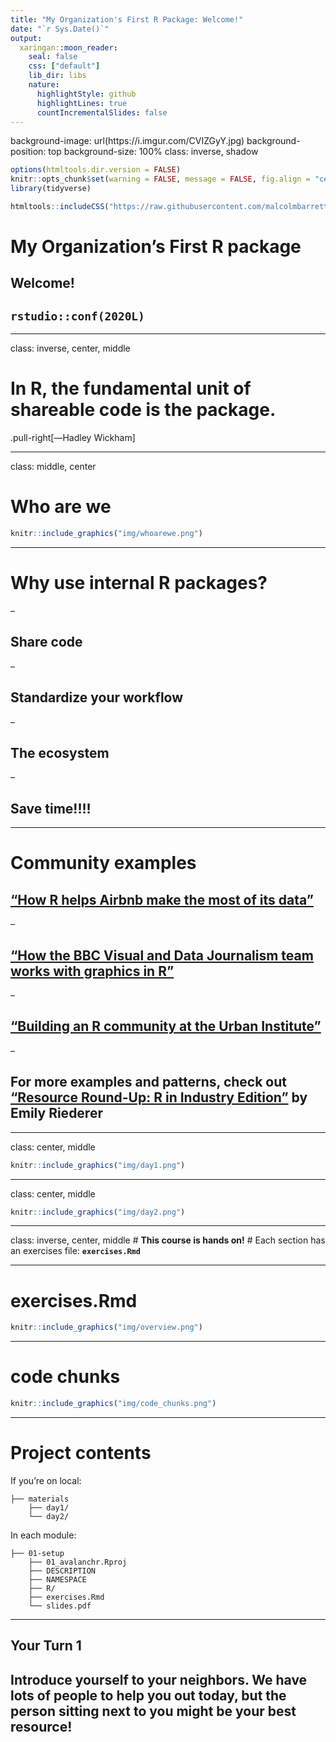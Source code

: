 ```yaml
---
title: "My Organization's First R Package: Welcome!"
date: "`r Sys.Date()`"
output:
  xaringan::moon_reader:
    seal: false
    css: ["default"]
    lib_dir: libs
    nature:
      highlightStyle: github
      highlightLines: true
      countIncrementalSlides: false
---
```


background-image: url(https://i.imgur.com/CVIZGyY.jpg)
background-position: top
background-size: 100%
class: inverse, shadow

```r
options(htmltools.dir.version = FALSE)
knitr::opts_chunk$set(warning = FALSE, message = FALSE, fig.align = "center", dpi = 320)
library(tidyverse)
```


```r
htmltools::includeCSS("https://raw.githubusercontent.com/malcolmbarrett/kakashi/master/kakashi.css")
```

# My Organization's First R package
## Welcome!
## `rstudio::conf(2020L)`

---

class: inverse, center, middle

# **In R, the fundamental unit of shareable code is the package.**
.pull-right[—Hadley Wickham]

---

class: middle, center

# Who are we

```r
knitr::include_graphics("img/whoarewe.png")
```

---

# Why use internal R packages?

--

## Share code

--

## Standardize your workflow

--

## The ecosystem

--

## Save time!!!!

---

# Community examples

## ["How R helps Airbnb make the most of its data"](https://peerj.com/preprints/3182/)

--

## ["How the BBC Visual and Data Journalism team works with graphics in R"](https://medium.com/bbc-visual-and-data-journalism/how-the-bbc-visual-and-data-journalism-team-works-with-graphics-in-r-ed0b35693535)

--

## ["Building an R community at the Urban Institute"](https://medium.com/@urban_institute/building-an-r-community-at-the-urban-institute-b66739aaaaa7)

--

## For more examples and patterns, check out ["Resource Round-Up: R in Industry Edition"](https://emilyriederer.netlify.com/post/resource-roundup-r-in-industry-edition/) by Emily Riederer

---

class: center, middle

```r
knitr::include_graphics("img/day1.png")
```

---

class: center, middle

```r
knitr::include_graphics("img/day2.png")
```

---

class: inverse, center, middle
# **This course is hands on!**
# Each section has an exercises file: **`exercises.Rmd`**

---

# exercises.Rmd

```r
knitr::include_graphics("img/overview.png")
```

---

# code chunks

```r
knitr::include_graphics("img/code_chunks.png")
```

---

# Project contents

If you're on local:

```
├── materials
    ├── day1/
    └── day2/
```

In each module:

```
├── 01-setup
    ├── 01_avalanchr.Rproj
    ├── DESCRIPTION
    ├── NAMESPACE
    ├── R/
    ├── exercises.Rmd
    └── slides.pdf
```

---

## Your Turn 1

## Introduce yourself to your neighbors. We have lots of people to help you out today, but the person sitting next to you might be your best resource!



